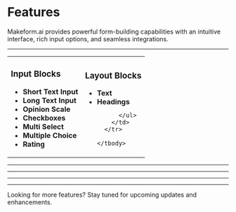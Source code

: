 
# Features

Makeform.ai provides powerful form-building capabilities with an intuitive interface, rich input options, and seamless integrations.

---

<div className="w-full">
  <table className="w-full border-separate border-spacing-y-5">
    <tbody>
      <tr>
        <td className="w-1/2 p-6 rounded-lg align-top">
          <h3 className="text-lg font-semibold mb-4"> Input Blocks</h3>
          <ul className="list-none space-y-2">
            <li className="underline"> <Link href="./features/short-text-input"><strong>Short Text Input</strong></Link></li>
            <li className="underline"> <Link href="./features/long-text-input"><strong>Long Text Input</strong></Link></li>
            <li className="underline"> <Link href="./features/opinion-scale"><strong>Opinion Scale</strong></Link></li>
            <li className="underline"> <Link href="./features/checkboxes"><strong>Checkboxes</strong></Link></li>
            <li className="underline"> <Link href="./features/multi-select"><strong>Multi Select</strong></Link></li>
            <li className="underline"> <Link href="./features/multiple-choice"><strong>Multiple Choice</strong></Link></li>
            <li className="underline"> <Link href="./features/rating"><strong>Rating</strong></Link></li>
          </ul>
        </td>
        <td className="w-1/2 p-6 rounded-lg align-top">
          <h3 className="text-lg font-semibold mb-4"> Layout Blocks</h3>
          <ul className="list-none space-y-2">
            <li className="underline"> <Link href="./features/text"><strong>Text</strong></Link></li>
            <li className="underline"> <Link href="./features/headings"><strong>Headings</strong></Link></li>
            
          </ul>
        </td>
      </tr>

    </tbody>

  </table>
</div>

---

---

---

---

<Callout type="info">
  Looking for more features? Stay tuned for upcoming updates and enhancements.
</Callout>
